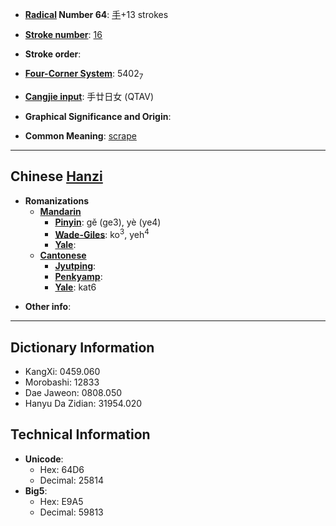 * '''[[Wiktionary:Chinese radical index| Radical]] Number 64''': [[Wiktionary:Chinese radical index 手|手]]+13 strokes

* '''[[Wiktionary:Chinese total strokes index|Stroke number]]''': [[Wiktionary:Chinese total strokes index 16|16]]

* '''Stroke order''': 

* '''[[Wiktionary:Chinese four corner index|Four-Corner System]]''': 5402<sub>7</sub>

* '''[[Wiktionary:Chinese Cangjie index|Cangjie input]]''': 手廿日女 (QTAV)

* '''Graphical Significance and Origin''': 

* '''Common Meaning''': [[scrape]]

----

== Chinese [[Hanzi]] ==

* '''Romanizations'''
** '''[[Mandarin]]'''
*** '''[[Pinyin]]''': gě (ge3), yè (ye4)
*** '''[[Wade-Giles]]''': ko<sup>3</sup>, yeh<sup>4</sup>
*** '''[[Yale]]''': 
** '''[[Cantonese]]'''
*** '''[[Jyutping]]''':
*** '''[[Penkyamp]]''': 
*** '''[[Yale]]''': kat6

* '''Other info''': 

----

== Dictionary Information ==

* KangXi: 0459.060
* Morobashi: 12833
* Dae Jaweon: 0808.050
* Hanyu Da Zidian: 31954.020

== Technical Information ==

* '''Unicode''':
** Hex: 64D6
** Decimal: 25814
* '''Big5''':
** Hex: E9A5
** Decimal: 59813